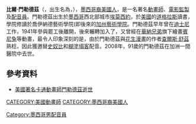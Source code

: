 {{noteTA
|T=zh-tw:比爾·梅蘭德茲; zh-hk:比爾·門勒德茲; zh-cn:比尔·莫伦茨;
|1=zh-cn:莫伦茨; zh-tw:梅蘭德茲; zh-hk:門勒德茲;
|2=zh-tw:查爾斯·舒茲; zh-hk:查理斯·舒爾茨; zh-mo:查理斯·舒爾茨; zh-cn:查尔斯·舒尔茨; zh-sg:查尔斯·舒尔茨;
}}
'''比爾·門勒德茲'''（{{lang-en|'''Bill Melendez'''}}，出生名為{{lang|es|'''José Cuauhtémoc Meléndez'''}}，{{bd|1916年|11月5日|2008年|10月2日|}}），[[墨西哥裔美國人|墨西哥裔美國人]]，是一名著名[[動畫師|動畫師]]、[[電影監製|電影監製]]及[[配音員|配音員]]。門勒德茲出生於[[墨西哥|墨西哥]]西北部城市[[埃莫西約|埃莫西約]]，於[[美國|美國]]的[[道格拉斯_(亞利桑那州)|道格拉斯]]讀書，學院修讀於喬伊納德藝術學院(即後來的[[加州藝術學院|加州藝術學院]]。門勒德茲早年曾在[[迪士尼|迪士尼]]工作，1941年參與罷工後離開，後來輾轉加入了{{link-en|美國聯合製作|UPA (animation studio)}}，又曾經在[[華納兄弟|華納兄弟]]旗下繪畫[[賓尼兔|賓尼兔]]等動畫，最令人印象深刻的是，由於門勒德茲與[[花生漫畫|花生漫畫]]的作者[[查爾斯·舒茲|查爾斯·舒茲]]熟稔，因此獲邀替[[史奴比|史奴比]]和[[糊塗塌客|糊塗塌客]]配音。2008年，91歲的門勒德茲在加洲一間醫院中去世。

==參考資料==
*[http://www.publishing.com.hk/pubnews/NewsDetail.asp?NewsID=20080905101 美國著名卡通動畫師門勒德茲逝世]{{Dead link|date=2018年9月 |bot=InternetArchiveBot |fix-attempted=yes }}
{{Authority control}}

{{DEFAULTSORT: Melendez, Bill}}
[[CATEGORY:美國動畫師|CATEGORY:美國動畫師]]
[[CATEGORY:墨西哥裔美國人|CATEGORY:墨西哥裔美國人]]
[[Category:墨西哥男配音員|Category:墨西哥男配音員]]